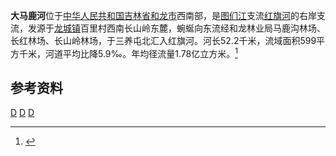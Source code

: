 '''大马鹿河'''位于[[中华人民共和国|中华人民共和国]][[吉林省|吉林省]][[和龙市|和龙市]]西南部，是[[图们江|图们江]]支流[[红旗河_(图们江)|红旗河]]的右岸支流，发源于[[龙城镇_(和龙市)|龙城镇]]百里村西南长山岭东麓，蜿蜒向东流经和龙林业局马鹿沟林场、长红林场、长山岭林场，于三养屯北汇入红旗河。河长52.2千米，流域面积599平方千米，河道平均比降5.9‰。年均径流量1.78亿立方米。<ref name="中国河湖大典">{{cite book zh |author=《[[中国河湖大典|中国河湖大典]]》编纂委员会 |title=《中国河湖大典·黑龙江、辽河卷》 |format=M |edition=1 |location=北京 |publisher=中国水利水电出版社 |date=2014年4月 |pages=297页 |id= ISBN 978-7-5170-1950-3}}</ref>

==参考资料==
{{reflist}}

[[Category:图们江|D]]
[[Category:吉林河流|D]]
[[Category:和龙市|D]]
{{jilin-stub}}